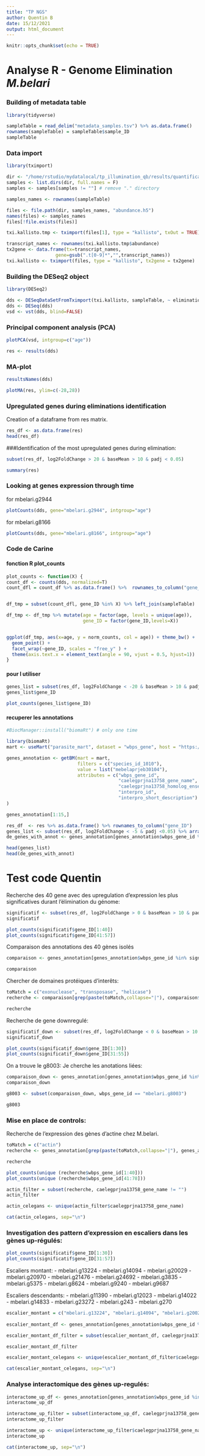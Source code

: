 ```yaml
---
title: "TP NGS"
author: Quentin B
date: 15/12/2021
output: html_document
---
```


```r
knitr::opts_chunk$set(echo = TRUE)
```

# Analyse R - Genome Elimination *M.belari*


### Building of metadata table

```r
library(tidyverse)

sampleTable = read_delim("metadata_samples.tsv") %>% as.data.frame()
rownames(sampleTable) = sampleTable$sample_ID
sampleTable

```


### Data import

```r

library(tximport)

dir <- "/home/rstudio/mydatalocal/tp_illumination_qb/results/quantification/"
samples <- list.dirs(dir, full.names = F) 
samples <- samples[samples != ""] # remove "." directory

samples_names <- rownames(sampleTable)

files <- file.path(dir, samples_names, "abundance.h5")
names(files) <- samples_names
files[!file.exists(files)]

txi.kallisto.tmp <- tximport(files[1], type = "kallisto", txOut = TRUE)

transcript_names <- rownames(txi.kallisto.tmp$abundance)
tx2gene <- data.frame(tx=transcript_names,
                  gene=gsub(".t[0-9]*","",transcript_names))
txi.kallisto <- tximport(files, type = "kallisto", tx2gene = tx2gene)

```


### Building the DESeq2 object

```r

library(DESeq2)

dds <- DESeqDataSetFromTximport(txi.kallisto, sampleTable, ~ elimination )
dds <- DESeq(dds)
vsd <- vst(dds, blind=FALSE)

```


### Principal component analysis (PCA)

```r

plotPCA(vsd, intgroup=c("age"))

```

```r

res <- results(dds)

```

### MA-plot

```r

resultsNames(dds)

```


```r

plotMA(res, ylim=c(-28,28))

```

### Upregulated genes during eliminations identification

Creation of a dataframe from res matrix.
```r

res_df <- as.data.frame(res)
head(res_df)

```

###Identification of the most upregulated genes during elimination:
```r

subset(res_df, log2FoldChange > 20 & baseMean > 10 & padj < 0.05)

```

```r
summary(res)
```
### Looking at genes expression through time

for mbelari.g2944
```r

plotCounts(dds, gene="mbelari.g2944", intgroup="age")

```

for mbelari.g8166
```r

plotCounts(dds, gene="mbelari.g8166", intgroup="age")

```


### Code de Carine

#### fonction R plot_counts

```r

plot_counts <- function(X) {
count_df <- counts(dds, normalized=T)
count_dfl = count_df %>% as.data.frame() %>%  rownames_to_column("gene_ID") %>% pivot_longer(-gene_ID,names_to = "sample_ID", values_to = "norm_counts")


df_tmp = subset(count_dfl, gene_ID %in% X) %>% left_join(sampleTable)

df_tmp <- df_tmp %>% mutate(age = factor(age, levels = unique(age)),
                            gene_ID = factor(gene_ID,levels=X))


ggplot(df_tmp, aes(x=age, y = norm_counts, col = age)) + theme_bw() +
  geom_point() +
  facet_wrap(~gene_ID, scales = "free_y" ) +
  theme(axis.text.x = element_text(angle = 90, vjust = 0.5, hjust=1))
}

```



#### pour l utiliser

```r

genes_list = subset(res_df, log2FoldChange < -20 & baseMean > 10 & padj < 0.05) %>% rownames_to_column("gene_ID")
genes_list$gene_ID

plot_counts(genes_list$gene_ID)


```

#### recuperer les annotations


```r
#BiocManager::install("biomaRt") # only one time

library(biomaRt)
mart <- useMart("parasite_mart", dataset = "wbps_gene", host = "https://parasite.wormbase.org", port = 443)

genes_annotation <- getBM(mart = mart,
                          filters = c("species_id_1010"),
                          value = list("mebelaprjeb30104"),
                          attributes = c("wbps_gene_id",
                                         "caelegprjna13758_gene_name",
                                         "caelegprjna13758_homolog_ensembl_peptide",
                                         "interpro_id",
                                         "interpro_short_description")
)

```

```r

genes_annotation[1:15,]

```


```r
res_df  <- res %>% as.data.frame() %>% rownames_to_column("gene_ID")
genes_list <- subset(res_df, log2FoldChange < -5 & padj <0.05) %>% arrange(padj) %>% head(20)
de_genes_with_annot <- genes_annotation[genes_annotation$wbps_gene_id %in% genes_list$gene_ID,]

head(genes_list)
head(de_genes_with_annot)
```


# Test code Quentin

Recherche des 40 gene avec des upregulation d'expression les plus significatives durant l'élimination du génome:

```r

significatif <- subset(res_df, log2FoldChange > 0 & baseMean > 10 & padj < 0.00000005)
significatif

plot_counts(significatif$gene_ID[1:40])
plot_counts(significatif$gene_ID[41:57])

```

Comparaison des annotations des 40 gènes isolés
```r

comparaison <- genes_annotation[genes_annotation$wbps_gene_id %in% significatif$gene_ID,]

comparaison

```

Chercher de domaines protéiques d'interêts:

```r

toMatch = c("exonuclease", "transposase", "helicase")
recherche <- comparaison[grep(paste(toMatch,collapse="|"), comparaison$interpro_short_description, ignore.case = T),]

recherche

```

Recherche de gene downregulé:

```r

significatif_down <- subset(res_df, log2FoldChange < 0 & baseMean > 10 & padj < 0.00000005)
significatif_down

plot_counts(significatif_down$gene_ID[1:30])
plot_counts(significatif_down$gene_ID[31:55])

```

On a trouve le g8003:
Je cherche les anotations liées:

```r

comparaison_down <- genes_annotation[genes_annotation$wbps_gene_id %in% significatif_down$gene_ID,]
comparaison_down

g8003 <- subset(comparaison_down, wbps_gene_id == "mbelari.g8003")

g8003

```


### Mise en place de controls:

Recherche de l'expression des gènes d'actine chez M.belari.

```r

toMatch = c("actin")
recherche <- genes_annotation[grep(paste(toMatch,collapse="|"), genes_annotation$interpro_short_description, ignore.case = T),]

recherche

plot_counts(unique (recherche$wbps_gene_id[1:40]))
plot_counts(unique (recherche$wbps_gene_id[41:78]))

actin_filter = subset(recherche, caelegprjna13758_gene_name != "")
actin_filter

actin_celegans <- unique(actin_filter$caelegprjna13758_gene_name)

cat(actin_celegans, sep="\n")

```


### Investigation des pattern d'expression en escaliers dans les gènes up-régulés:


```r

plot_counts(significatif$gene_ID[1:30])
plot_counts(significatif$gene_ID[31:57])

```
Escaliers montant:
  - mbelari.g13224
  - mbelari.g14094
  - mbelari.g20029
  - mbelari.g20970
  - mbelari.g21476
  - mbelari.g24692
  - mbelari.g3835
  - mbelari.g5375
  - mbelari.g8624
  - mbelari.g9240
  - mbelari.g9687
  
Escaliers descendants:
  - mbelari.g11390
  - mbelari.g12023
  - mbelari.g14022
  - mbelari.g14833
  - mbelari.g23272
  - mbelari.g243
  - mbelari.g270

```r

escalier_montant = c("mbelari.g13224", "mbelari.g14094", "mbelari.g20029", "mbelari.g20970", "mbelari.g21476", "mbelari.g24692", "mbelari.g3835", "mbelari.g5375", "mbelari.g8624", "mbelari.g9240", "mbelari.g9687")
 
escalier_montant_df <- genes_annotation[genes_annotation$wbps_gene_id %in% escalier_montant,]

escalier_montant_df_filter = subset(escalier_montant_df, caelegprjna13758_gene_name != "")

escalier_montant_df_filter

escalier_montant_celegans <- unique(escalier_montant_df_filter$caelegprjna13758_gene_name)

cat(escalier_montant_celegans, sep="\n")

```


### Analyse interactomique des gènes up-regulés:

```r

interactome_up_df <- genes_annotation[genes_annotation$wbps_gene_id %in% escalier_montant,]
interactome_up_df

interactome_up_filter = subset(interactome_up_df, caelegprjna13758_gene_name != "")
interactome_up_filter

interactome_up <- unique(interactome_up_filter$caelegprjna13758_gene_name)
interactome_up

cat(interactome_up, sep="\n")

```


